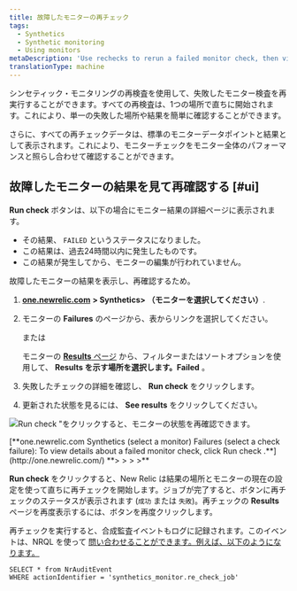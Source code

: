 ```yaml
---
title: 故障したモニターの再チェック
tags:
  - Synthetics
  - Synthetic monitoring
  - Using monitors
metaDescription: 'Use rechecks to rerun a failed monitor check, then view the status and details on the Results page.'
translationType: machine
---
```



シンセティック・モニタリングの再検査を使用して、失敗したモニター検査を再実行することができます。すべての再検査は、1つの場所で直ちに開始されます。これにより、単一の失敗した場所や結果を簡単に確認することができます。

さらに、すべての再チェックデータは、標準のモニターデータポイントと結果として表示されます。これにより、モニターチェックをモニター全体のパフォーマンスと照らし合わせて確認することができます。

## 故障したモニターの結果を見て再確認する [#ui]

<Icon name="fe-rotate-cw"/>**Run check** ボタンは、以下の場合にモニター結果の詳細ページに表示されます。

* その結果、 `FAILED` というステータスになりました。
* この結果は、過去24時間以内に発生したものです。
* この結果が発生してから、モニターの編集が行われていません。

故障したモニターの結果を表示し、再確認するため。

1. [**one.newrelic.com**](http://one.newrelic.com/) **> Synthetics> （モニターを選択してください）**.

2. モニターの **Failures** のページから、表からリンクを選択してください。

   または

   モニターの [**Results** ページ](/docs/synthetics/new-relic-synthetics/using-monitors/view-monitor-results) から、フィルターまたはソートオプションを使用して、 **Results を示す場所を選択します。Failed** 。

3. 失敗したチェックの詳細を確認し、 <Icon name="fe-rotate-cw"/>**Run check** をクリックします。

4. 更新された状態を見るには、 **See results** をクリックしてください。

<img
  title="Run check &quot;をクリックすると、モニターの状態を再確認できます。"
  alt="Run check &quot;をクリックすると、モニターの状態を再確認できます。"
  src={runcheck}
/>

<figcaption>
  [**one.newrelic.com Synthetics (select a monitor) Failures (select a check failure): To view details about a failed monitor check, click Run check .**](http://one.newrelic.com/) **> > > >**<Icon name="fe-rotate-cw"/>
</figcaption>

<Icon name="fe-rotate-cw"/>**Run check** をクリックすると、New Relic は結果の場所とモニターの現在の設定を使って直ちに再チェックを開始します。ジョブが完了すると、ボタンに再チェックのステータスが表示されます (`成功` または `失敗`)。再チェックの **Results** ページを再度表示するには、ボタンを再度クリックします。

再チェックを実行すると、合成監査イベントもログに記録されます。このイベントは、NRQL を使って [問い合わせることができます。例えば、以下のようになります。](/docs/query-your-data/nrql-new-relic-query-language/nrql-query-tutorials/query-infrastructure-dimensional-metrics-nrql)

```
SELECT * from NrAuditEvent 
WHERE actionIdentifier = 'synthetics_monitor.re_check_job'
```
